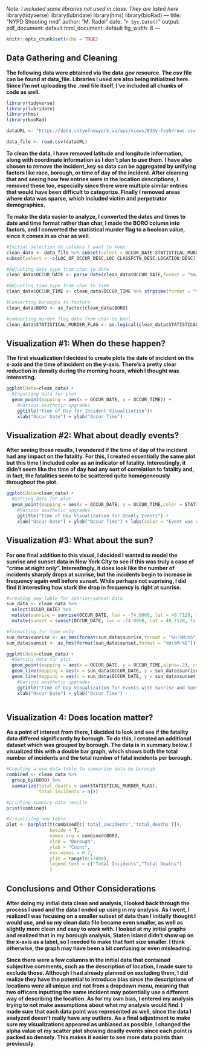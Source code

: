 *Note: I included some libraries not used in class. They are listed here*
library(tidyverse)
library(lubridate)
library(hms)
library(bioRad)
---
title: "NYPD Shooting rmd"
author: "M. Radel"
date: "`r Sys.Date()`"
output:
  pdf_document: default
  html_document: default
fig_width: 8
---

```{r setup, include=FALSE}
knitr::opts_chunk$set(echo = TRUE)
```

## Data Gathering and Cleaning

**The following data were obtained via the data.gov resource. The csv file can be found at data_file. Libraries I used are also being initialized here. Since I'm not uploading the .rmd file itself, I've included all chunks of code as well.**
```{r data_load}
library(tidyverse)
library(lubridate)
library(hms)
library(bioRad)

dataURL <- "https://data.cityofnewyork.us/api/views/833y-fsy8/rows.csv?accessType=DOWNLOAD"

data_file <- read.csv(dataURL)
```

**To clean the data, I have removed latitude and longitude information, along with coordinate information as I don't plan to use them. I have also chosen to remove the incident_key so data can be aggregated by unifying factors like race, borough, or time of day of the incident. After cleaning that and seeing how few entries were in the location descriptions, I removed those too, especially since there were multiple similar entries that would have been difficult to categorize. Finally I removed areas where data was sparse, which included victim and perpetrator demographics. **

**To make the data easier to analyze, I converted the dates and times to date and time format rather than char, I made the BORO column into factors, and I converted the statistical murder flag to a boolean value, since it comes in as char as well.**

```{r data_clean}

#Initial selection of columns I want to keep
clean_data <- data_file %>% subset(select = OCCUR_DATE:STATISTICAL_MURDER_FLAG) %>%
subset(select = -c(LOC_OF_OCCUR_DESC,LOC_CLASSFCTN_DESC,LOCATION_DESC))

#Adjusting date type from char to date
clean_data$OCCUR_DATE <- parse_date(clean_data$OCCUR_DATE,format = "%m/%d/%Y")

#Adjusting time type from char to time
clean_data$OCCUR_TIME <- clean_data$OCCUR_TIME %>% strptime(format = "%H:%M:%S") %>% as_hms()

#Converting boroughs to factors
clean_data$BORO <- as_factor(clean_data$BORO)

#converting murder flag data from char to bool
clean_data$STATISTICAL_MURDER_FLAG <- as.logical(clean_data$STATISTICAL_MURDER_FLAG)
```
## Visualization #1: When do these happen?

**The first visualization I decided to create plots the date of incident on the x-axis and the time of incident on the y-axis. There's a pretty clear reduction in density during the morning hours, which I thought was interesting. **

```{r data_visualization_1}

ggplot(data=clean_data) +
  #Inputting data for plot
  geom_point(mapping = aes(x = OCCUR_DATE, y = OCCUR_TIME)) + 
    #Various aesthetic upgrades
    ggtitle("Time of Day for Incident Visualization")+
    xlab("Occur Date") + ylab("Occur Time")


```

## Visualization #2: What about deadly events?

**After seeing those results, I wondered if the time of day of the incident had any impact on the fatality. For this, I created essentially the same plot but this time I included color as an indicator of fatality. Interestingly, it didn't seem like the time of day had any sort of correlation to fatality and, in fact, the fatalities seem to be scattered quite homogeneously throughout the plot. **
```{r data_visualization_2}

ggplot(data=clean_data) +
  #Getting data for plot
  geom_point(mapping = aes(x = OCCUR_DATE, y = OCCUR_TIME,color = STATISTICAL_MURDER_FLAG, alpha=.3)) +
    #Various aesthetic upgrades
    ggtitle("Time of Day Visualization for Deadly Events") +
    xlab("Occur Date") + ylab("Occur Time") + labs(color = "Event was deadly")
```

## Visualization #3: What about the sun?

**For one final addition to this visual, I decided I wanted to model the sunrise and sunset data in New York City to see if this was truly a case of "crime at night only". Interestingly, it does look like the number of incidents sharply drops at sunrise, but the incidents begin to increase in frequency again well before sunset. While perhaps not suprising, I did find it interesting how stark the drop in frequency is right at sunrise.**
```{r visualization_with_model}

#creating new table for sunrise/sunset data
sun_data <- clean_data %>%
  select(OCCUR_DATE) %>%
  mutate(sunrise = sunrise(OCCUR_DATE, lon = -74.0060, lat = 40.7128, tz = "America/New_York")) %>%
  mutate(sunset = sunset(OCCUR_DATE, lon = -74.0060, lat = 40.7128, tz = "America/New_York"))

#formatting for time only
sun_data$sunrise <- as_hms(format(sun_data$sunrise,format = "%H:%M:%S"))
sun_data$sunset <- as_hms(format(sun_data$sunset,format = "%H:%M:%S"))

ggplot(data=clean_data) +
  #Getting data for plot
  geom_point(mapping = aes(x = OCCUR_DATE, y = OCCUR_TIME,alpha=.2), color ="black") +
  geom_line(mapping = aes(x = sun_data$OCCUR_DATE, y = sun_data$sunrise), color = "orange", linewidth= 2)+ 
  geom_line(mapping = aes(x = sun_data$OCCUR_DATE, y = sun_data$sunset), color = "purple", linewidth =2) +
    #Various aesthetic upgrades
    ggtitle("Time of Day Visualization for Events with Sunrise and Sunset Modeled on Top") +
    xlab("Occur Date") + ylab("Occur Time")



```

## Visualization 4: Does location matter?

**As a point of interest from there, I decided to look and see if the fatality data differed significantly by borough. To do this, I created an additional dataset which was grouped by borough. The data is in summary below. I visualized this with a double bar graph, which shows both the total number of incidents and the total number of fatal incidents per borough.**
```{r data_visualization_3}
#Creating a new data table to summarize data by borough
combined <- clean_data %>%
  group_by(BORO) %>%
  summarize(total_deaths = sum(STATISTICAL_MURDER_FLAG),
            total_incidents = n())

#printing summary data results
print(combined)

#Visualizing new table
plot <- barplot(t(combined[c('total_incidents','total_deaths')]),
                beside = T,
                names.arg = combined$BORO,
                xlab = "Borough",
                ylab = "Count",
                cex.names = 0.7,
                ylim = range(0:12000),
                legend.text = c("Total Incidents","Total Deaths")
                )

```

## Conclusions and Other Considerations

**After doing my initial data clean and analysis, I looked back through the process I used and the data I ended up using in my analysis. As I went, I realized I was focusing on a smaller subset of data than I initially thought I would use, and so my clean data file became even smaller, as well as slightly more clean and easy to work with. I looked at my initial graphs and realized that in my borough analysis, Staten Island didn't show up on the x-axis as a label, so I needed to make that font size smaller. I think otherwise, the graph may have been a bit confusing or even misleading.** 

**Since there were a few columns in the initial data that contained subjective comments, such as the description of location, I made sure to exclude those. Although I had already planned on excluding them, I did realize they have the potential to introduce bias since the descriptions of locations were all unique and not from a dropdown menu, meaning that two officers inputting the same incident may potentially use a different way of describing the location. As for my own bias, I entered my analysis trying to not make assumptions about what my analysis would find. I made sure that each data point was represented as well, since the data I analyzed doesn't really have any outliers. As a final adjustment to make sure my visualizations appeared as unbiased as possible, I changed the alpha value of my scatter plot showing deadly events since each point is packed so densely. This makes it easier to see more data points than previously.**
